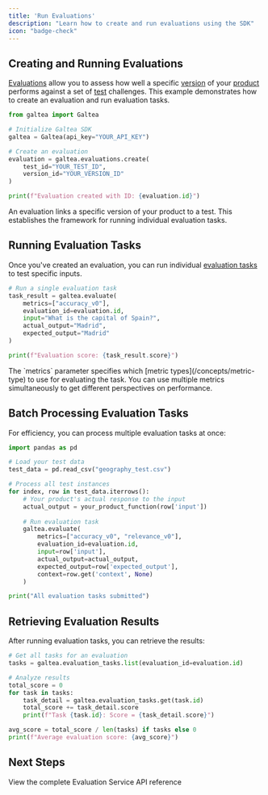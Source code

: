```yaml
---
title: 'Run Evaluations'
description: "Learn how to create and run evaluations using the SDK"
icon: "badge-check"
---
```


## Creating and Running Evaluations

[Evaluations](/concepts/product/evaluation) allow you to assess how well a specific [version](/concepts/product/version) of your [product](/concepts/product) performs against a set of [test](/concepts/product/test) challenges. This example demonstrates how to create an evaluation and run evaluation tasks.

  ```python
  from galtea import Galtea

  # Initialize Galtea SDK
  galtea = Galtea(api_key="YOUR_API_KEY")

  # Create an evaluation
  evaluation = galtea.evaluations.create(
      test_id="YOUR_TEST_ID",
      version_id="YOUR_VERSION_ID"
  )

  print(f"Evaluation created with ID: {evaluation.id}")
  ```
  <Info>
    An evaluation links a specific version of your product to a test. This establishes the framework for running individual evaluation tasks.
  </Info>

## Running Evaluation Tasks

Once you've created an evaluation, you can run individual [evaluation tasks](/concepts/product/evaluation/task) to test specific inputs.

```python
# Run a single evaluation task
task_result = galtea.evaluate(
    metrics=["accuracy_v0"],
    evaluation_id=evaluation.id,
    input="What is the capital of Spain?",
    actual_output="Madrid",
    expected_output="Madrid"
)

print(f"Evaluation score: {task_result.score}")
```

<Note>
  The `metrics` parameter specifies which [metric types](/concepts/metric-type) to use for evaluating the task. You can use multiple metrics simultaneously to get different perspectives on performance.
</Note>

## Batch Processing Evaluation Tasks

For efficiency, you can process multiple evaluation tasks at once:

```python
import pandas as pd

# Load your test data
test_data = pd.read_csv("geography_test.csv")

# Process all test instances
for index, row in test_data.iterrows():
    # Your product's actual response to the input
    actual_output = your_product_function(row['input'])
    
    # Run evaluation task
    galtea.evaluate(
        metrics=["accuracy_v0", "relevance_v0"],
        evaluation_id=evaluation.id,
        input=row['input'],
        actual_output=actual_output,
        expected_output=row['expected_output'],
        context=row.get('context', None)
    )

print("All evaluation tasks submitted")
```

## Retrieving Evaluation Results

After running evaluation tasks, you can retrieve the results:

```python
# Get all tasks for an evaluation
tasks = galtea.evaluation_tasks.list(evaluation_id=evaluation.id)

# Analyze results
total_score = 0
for task in tasks:
    task_detail = galtea.evaluation_tasks.get(task.id)
    total_score += task_detail.score
    print(f"Task {task.id}: Score = {task_detail.score}")

avg_score = total_score / len(tasks) if tasks else 0
print(f"Average evaluation score: {avg_score}")
```

## Next Steps

<CardGroup cols={2}>
  <Card title="API Reference" icon="code" href="/sdk/api/evaluation-service">
    View the complete Evaluation Service API reference
  </Card>
</CardGroup>
